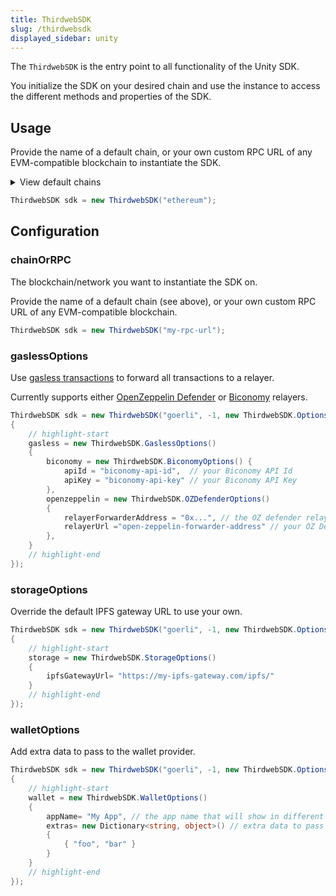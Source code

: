 ```yaml
---
title: ThirdwebSDK
slug: /thirdwebsdk
displayed_sidebar: unity
---
```


The `ThirdwebSDK` is the entry point to all functionality of the Unity SDK.

You initialize the SDK on your desired chain and use the instance to access the different methods and properties of the SDK.

## Usage

Provide the name of a default chain, or your own custom RPC URL of any EVM-compatible blockchain to instantiate the SDK.

<details>
  <summary>View default chains</summary>
  <div>
    <ul>
      <li>
        <b>Ethereum</b>: <code>"ethereum"</code>
      </li>
      <li>
        <b>Goerli</b>: <code>"goerli"</code>
      </li>
      <li>
        <b>Polygon</b>: <code>"polygon"</code>
      </li>
      <li>
        <b>Mumbai</b>: <code>"mumbai"</code>
      </li>
      <li>
        <b>Arbitrum One</b>: <code>"arbitrum"</code>
      </li>
      <li>
        <b>Arbitrum Goerli</b>: <code>"arbitrum-goerli"</code>
      </li>
      <li>
        <b>Optimism</b>: <code>"optimism"</code>
      </li>
      <li>
        <b>Optimism Goerli Testnet</b>: <code>"optimism-goerli"</code>
      </li>
      <li>
        <b>Binance SmartChain</b>: <code>"binance"</code>
      </li>
      <li>
        <b>Binance SmartChain Testnet</b>: <code>"binance-testnet"</code>
      </li>
      <li>
        <b>Fantom Opera</b>: <code>"fantom"</code>
      </li>
      <li>
        <b>Fantom Testnet</b>: <code>"fantom-testnet"</code>
      </li>
      <li>
        <b>Avalanche C Chain</b>: <code>"avalanche-fuji"</code>
      </li>
      <li>
        <b>Avalanche Fuji Testnet</b>: <code>"avalanche-fuji-testnet"</code>
      </li>
      <li>
        <b>Localhost</b>: <code>"localhost"</code>
      </li>
    </ul>
  </div>
</details>

```csharp
ThirdwebSDK sdk = new ThirdwebSDK("ethereum");
```

## Configuration

### chainOrRPC

The blockchain/network you want to instantiate the SDK on.

Provide the name of a default chain (see above), or your own custom RPC URL of any EVM-compatible blockchain.

```csharp
ThirdwebSDK sdk = new ThirdwebSDK("my-rpc-url");
```

### gaslessOptions

Use [gasless transactions](/glossary/gasless-transactions) to forward all transactions to a relayer.

Currently supports either [OpenZeppelin Defender](https://blog.thirdweb.com/guides/setup-gasless-transactions/)
or [Biconomy](https://blog.thirdweb.com/guides/biconomy-gasless-guide/) relayers.

```csharp
ThirdwebSDK sdk = new ThirdwebSDK("goerli", -1, new ThirdwebSDK.Options()
{
    // highlight-start
    gasless = new ThirdwebSDK.GaslessOptions()
    {
        biconomy = new ThirdwebSDK.BiconomyOptions() {
            apiId = "biconomy-api-id",  // your Biconomy API Id
            apiKey = "biconomy-api-key" // your Biconomy API Key
        },
        openzeppelin = new ThirdwebSDK.OZDefenderOptions()
        {
            relayerForwarderAddress = "0x...", // the OZ defender relayer address (defaults to the standard one)
            relayerUrl ="open-zeppelin-forwarder-address" // your OZ Defender relayer URL
        },
    }
    // highlight-end
});
```

### storageOptions

Override the default IPFS gateway URL to use your own.

```csharp
ThirdwebSDK sdk = new ThirdwebSDK("goerli", -1, new ThirdwebSDK.Options()
{
    // highlight-start
    storage = new ThirdwebSDK.StorageOptions()
    {
        ipfsGatewayUrl= "https://my-ipfs-gateway.com/ipfs/"
    }
    // highlight-end
});
```

### walletOptions

Add extra data to pass to the wallet provider.

```csharp
ThirdwebSDK sdk = new ThirdwebSDK("goerli", -1, new ThirdwebSDK.Options()
{
    // highlight-start
    wallet = new ThirdwebSDK.WalletOptions()
    {
        appName= "My App", // the app name that will show in different wallet providers
        extras= new Dictionary<string, object>() // extra data to pass to the wallet provider
        {
            { "foo", "bar" }
        }
    }
    // highlight-end
});
```
